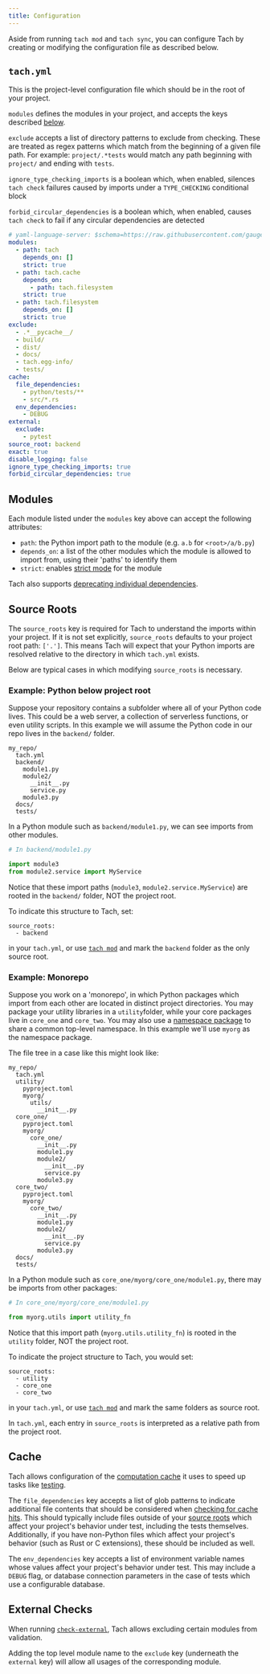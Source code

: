 ```yaml
---
title: Configuration
---
```


Aside from running `tach mod` and `tach sync`, you can configure Tach by creating or modifying the configuration file as described below.

## `tach.yml`

This is the project-level configuration file which should be in the root of your project.

`modules` defines the modules in your project, and accepts the keys described [below](#modules).

`exclude` accepts a list of directory patterns to exclude from checking. These are treated as regex patterns which match from the beginning of a given file path. For example: `project/.*tests` would match any path beginning with `project/` and ending with `tests`.

`ignore_type_checking_imports` is a boolean which, when enabled, silences `tach check` failures caused by imports under a `TYPE_CHECKING` conditional block

`forbid_circular_dependencies` is a boolean which, when enabled, causes `tach check` to fail if any circular dependencies are detected

```yaml
# yaml-language-server: $schema=https://raw.githubusercontent.com/gauge-sh/tach/v0.9.0/public/tach-yml-schema.json
modules:
  - path: tach
    depends_on: []
    strict: true
  - path: tach.cache
    depends_on:
      - path: tach.filesystem
    strict: true
  - path: tach.filesystem
    depends_on: []
    strict: true
exclude:
  - .*__pycache__/
  - build/
  - dist/
  - docs/
  - tach.egg-info/
  - tests/
cache:
  file_dependencies:
    - python/tests/**
    - src/*.rs
  env_dependencies:
    - DEBUG
external:
  exclude:
    - pytest
source_root: backend
exact: true
disable_logging: false
ignore_type_checking_imports: true
forbid_circular_dependencies: true
```

## Modules

Each module listed under the `modules` key above can accept the following attributes:

- `path`: the Python import path to the module (e.g. `a.b` for `<root>/a/b.py`)
- `depends_on`: a list of the other modules which the module is allowed to import from, using their 'paths' to identify them
- `strict`: enables [strict mode](strict-mode) for the module

Tach also supports [deprecating individual dependencies](../usage/deprecate).

## Source Roots

The `source_roots` key is required for Tach to understand the imports within your project.
If it is not set explicitly, `source_roots` defaults to your project root path: `['.']`.
This means Tach will expect that your Python imports are resolved relative to the directory in which `tach.yml` exists.

Below are typical cases in which modifying `source_roots` is necessary.

### Example: Python below project root

Suppose your repository contains a subfolder where all of your Python code lives. This could be a web server, a collection of serverless functions, or even utility scripts.
In this example we will assume the Python code in our repo lives in the `backend/` folder.

```
my_repo/
  tach.yml
  backend/
    module1.py
    module2/
      __init__.py
      service.py
    module3.py
  docs/
  tests/
```

In a Python module such as `backend/module1.py`, we can see imports from other modules.

```python
# In backend/module1.py

import module3
from module2.service import MyService
```

Notice that these import paths (`module3`, `module2.service.MyService`) are rooted in the `backend/` folder, NOT the project root.

To indicate this structure to Tach, set:

```
source_roots:
  - backend
```

in your `tach.yml`, or use [`tach mod`](commands#tach-mod) and mark the `backend` folder as the only source root.


### Example: Monorepo

Suppose you work on a 'monorepo', in which Python packages which import from each other are located in distinct project directories.
You may package your utility libraries in a `utility`folder, while your core packages live in `core_one` and `core_two`.
You may also use a [namespace package](https://peps.python.org/pep-0420/) to share a common top-level namespace. In this example we'll use `myorg` as the namespace package.

The file tree in a case like this might look like:

```
my_repo/
  tach.yml
  utility/
    pyproject.toml
    myorg/
      utils/
        __init__.py
  core_one/
    pyproject.toml
    myorg/
      core_one/
        __init__.py
        module1.py
        module2/
          __init__.py
          service.py
        module3.py
  core_two/
    pyproject.toml
    myorg/
      core_two/
        __init__.py
        module1.py
        module2/
          __init__.py
          service.py
        module3.py
  docs/
  tests/
```

In a Python module such as `core_one/myorg/core_one/module1.py`, there may be imports from other packages:

```python
# In core_one/myorg/core_one/module1.py

from myorg.utils import utility_fn
```

Notice that this import path (`myorg.utils.utility_fn`) is rooted in the `utility` folder, NOT the project root.

To indicate the project structure to Tach, you would set:

```
source_roots:
  - utility
  - core_one
  - core_two
```

in your `tach.yml`, or use [`tach mod`](commands#tach-mod) and mark the same folders as source root.

In `tach.yml`, each entry in `source_roots` is interpreted as a relative path from the project root.

## Cache

Tach allows configuration of the [computation cache](caching) it uses to speed up tasks like [testing](commands#tach-test).

The `file_dependencies` key accepts a list of glob patterns to indicate additional file contents that should be considered when [checking for cache hits](caching#determining-cache-hits). This should typically include files outside of your [source roots](#source-roots) which affect your project's behavior under test, including the tests themselves. Additionally, if you have non-Python files which affect your project's behavior (such as Rust or C extensions), these should be included as well.

The `env_dependencies` key accepts a list of environment variable names whose values affect your project's behavior under test. This may include a `DEBUG` flag, or database connection parameters in the case of tests which use a configurable database.


## External Checks

When running [`check-external`](commands#tach-check-external), Tach allows excluding certain modules from validation.

Adding the top level module name to the `exclude` key (underneath the `external` key) will allow all usages of the corresponding module.
